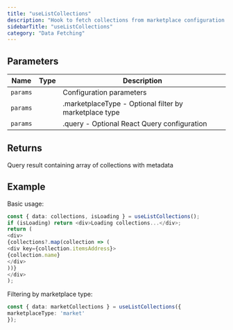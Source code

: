 ```yaml
---
title: "useListCollections"
description: "Hook to fetch collections from marketplace configuration Retrieves all collections configured in the marketplace, with optional filtering by marketplace type. Combines metadata from the metadata API with marketplace configuration to provide complete collection information."
sidebarTitle: "useListCollections"
category: "Data Fetching"
---
```


## Parameters

| Name | Type | Description |
|------|------|-------------|
| `params` |  | Configuration parameters |
| `params` |  | .marketplaceType - Optional filter by marketplace type |
| `params` |  | .query - Optional React Query configuration |

## Returns

Query result containing array of collections with metadata

## Example

Basic usage:
```typescript
const { data: collections, isLoading } = useListCollections();
if (isLoading) return <div>Loading collections...</div>;
return (
<div>
{collections?.map(collection => (
<div key={collection.itemsAddress}>
{collection.name}
</div>
))}
</div>
);
```

Filtering by marketplace type:
```typescript
const { data: marketCollections } = useListCollections({
marketplaceType: 'market'
});
```

